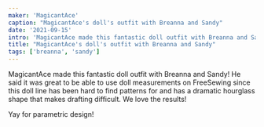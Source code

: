 ```yaml
---
maker: 'MagicantAce'
caption: "MagicantAce's doll's outfit with Breanna and Sandy"
date: '2021-09-15'
intro: 'MagicantAce made this fantastic doll outfit with Breanna and Sandy! He said it was great to be able to use doll measurements on FreeSewing since this doll line has been hard to find patterns for and has a dramatic hourglass shape that makes drafting difficult. We love the results!'
title: "MagicantAce's doll's outfit with Breanna and Sandy"
tags: ['breanna', 'sandy']
---
```


<!-- truncate -->

MagicantAce made this fantastic doll outfit with Breanna and Sandy! He said it was great to be able to use doll measurements on FreeSewing since this doll line has been hard to find patterns for and has a dramatic hourglass shape that makes drafting difficult. We love the results!

Yay for parametric design!
